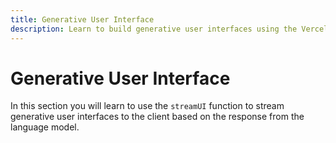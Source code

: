 ```yaml
---
title: Generative User Interface
description: Learn to build generative user interfaces using the Vercel AI SDK in your Next.js application
---
```


# Generative User Interface

In this section you will learn to use the `streamUI` function to stream generative user interfaces to the client based on the response from the language model.
